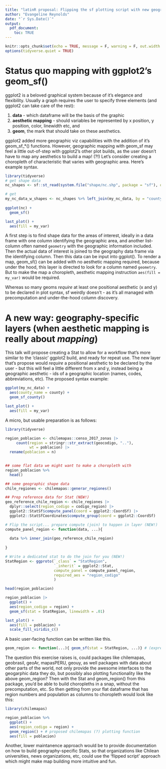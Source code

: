 ```yaml
---
title: "latinR proposal: Flipping the sf plotting script with new geography-specific Stats"
author: "Evangeline Reynolds"
date: "`r Sys.Date()`"
output: 
  pdf_document:
    toc: TRUE
---
```


```r
knitr::opts_chunk$set(echo = TRUE, message = F, warning = F, out.width = "44%")
options(tidyverse.quiet = TRUE)
```

# Status quo mapping with ggplot2's geom_sf()

ggplot2 is a beloved graphical system because of it's elegance and flexibility.  Usually a graph requires the user to specify three elements (and ggplot2 can take care of the rest):  

1. **data** - which dataframe will be the basis of the graphic
2. **aesthetic mapping** - should variables be represented by x position, y position, color, linewidth etc, and 
3. **geom**, the mark that should take on these aesthetics.

ggplot2 added more geographic viz capabilities with the addition of it's geom_sf_*() functions. However, geographic mapping with geom_sf may feel a little out-of-step with ggplot2's other plot builds, as the user doesn't have to map any aesthetics to build a map! (?!) Let's consider creating a choropleth of characteristic that varies with geographic area. Here's example syntax.

```r
library(tidyverse)
# get shape data
nc_shapes <- sf::st_read(system.file("shape/nc.shp", package = "sf"), quiet = TRUE)

# get 
my_nc_data_w_shapes <- nc_shapes %>% left_join(my_nc_data, by = "county_name")  
  
ggplot(nc) +
  geom_sf() 

last_plot() + 
  aes(fill = my_var)
```

A first step is to find shape data for the areas of interest, ideally in a data frame with one column identifying the geographic area, and another list-column often named `geometry` with the geographic information included. Then the actual data of interest is joined to the geography data frame via the identifying column.  Then this data can be input into ggplot().  To render a map, geom_sf() can be added with no aesthetic mapping required, because under the hood, this layer is directed to look for a column named `geometry`. But to make the map a choropleth, aesthetic mapping instruction `aes(fill = my_var)` would be required.   

Whereas so many geoms *require* at least one positional aesthetic (x and y) to be declared in plot syntax, sf weirdly doesn't - as it's all managed with precomputation and under-the-hood column discovery.  

# A new way: geography-specific layers (when aesthetic mapping is really about *mapping*)

This talk will propose creating a Stat to allow for a workflow that's more similar to the 'classic' ggplot2 build, and ready for repeat use.  The new layer that's propose would *require* a positional aesthetic to be declared by the user - but this will feel a little different from x and y, instead being a geographic aesthetic - ids of a geographic location (names, codes, abbreviations, etc).   The proposed syntax example:

```r
ggplot(my_nc_data) +
  aes(county_name = county) + 
  geom_sf_county() 

last_plot() + 
  aes(fill = my_var)
```


A micro, but usable preparation is as follows:

```r
library(tidyverse)

region_poblacion <- chilemapas::censo_2017_zonas |>
     count(region = stringr::str_extract(geocodigo, ".."), 
           wt = poblacion) |>
  rename(poblacion = n)
  
```


```r
## some flat data we might want to make a choropleth with
region_poblacion %>% 
  head()

## some geographic shape data
chile_regiones <- chilemapas::generar_regiones()

## Prep reference data for Stat (NEW!)
geo_reference_chile_region <- chile_regiones |>
  dplyr::select(region_codigo = codigo_region) |>
  ggplot2::StatSf$compute_panel(coord = ggplot2::CoordSf) |>
  ggplot2::StatSfCoordinates$compute_group(coord = ggplot2::CoordSf)

# Flip the script... prepare compute (join) to happen in layer (NEW!)
compute_panel_region <- function(data, ...){
  
  data %>% inner_join(geo_reference_chile_region)
  
}

# Write a dedicated stat to do the join for you (NEW!)
StatRegion <- ggproto(`_class` = "StatRegion",
                      `_inherit` = ggplot2::Stat,
                      compute_panel = compute_panel_region,
                      required_aes = "region_codigo"
                      )

head(region_poblacion)

region_poblacion |>
  ggplot() +
  aes(region_codigo = region) +
  geom_sf(stat = StatRegion, linewidth = .01)

last_plot() + 
  aes(fill = poblacion) + 
  scale_fill_viridis_c()
```

A basic user-facing function can be written like this.

```r
geom_region <- function(...){ geom_sf(stat = StatRegion, ...)} # (express-type layer - currently undergoing vetting)
```

The question this exercise raises is, could packages like chilemapas, geobrasil, geoAr, mapasPERU, geouy, as well packages with data about other parts of the world, not only provide the awesome interfaces to the geogarphic data they do, but possibly also plotting functionality like the above geom_region?  Then with the Stat and geom_region() from this package, you'd be able to build choropleths in a snap, without the precomputation, etc.  So then getting from your flat dataframe that has region numbers and population as columns to choropleth would look like this:

```r
library(chilemapas)

region_poblacion %>% 
  ggplot() + 
  aes(region_codigo = region) + 
  geom_region() + # proposed chilemapas (?) plotting function
  aes(fill = poblacion)
```

Another, lower maintanence approach would be to provide documentation on how to build geography-specific Stats, so that organizations like Chilean universities, news organizations, etc, could use the 'flipped script' approach which might make map building more intuitive and fun.

